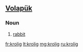 ==[[Volapük]]==

===Noun===
{{infl|vo|noun}}

# [[rabbit]]

[[fr:krolig]]
[[lt:krolig]]
[[mg:krolig]]
[[ru:krolig]]